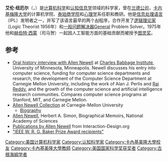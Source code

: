 {{noteTA|G1=IT}}{{Infobox_Scientist
| name = Allen Newell <br /> 艾伦·纽厄尔
| image =
| image_width =
| caption =
| birth_date = {{birth date|1927|3|19|mf=y}}
| birth_place =[[美国|美国]][[加利福尼亞州|加利福尼亞州]][[旧金山|旧金山]]
| death_date = {{death date and age|1992|7|19|1927|3|19|mf=y}}
| death_place =[[美國|美國]][[賓夕法尼亞州|賓夕法尼亞州]][[匹茲堡|匹茲堡]]
| residence =
| citizenship =
| nationality =
| ethnicity =
| field = [[计算机科学|计算机科学]]<br />[[認知心理學|認知心理學]]
| work_institution = [[卡内基梅隆大学|卡内基梅隆大学]]
| alma_mater = [[卡内基梅隆大学|卡内基梅隆大学]]
| doctoral_advisor = [[赫伯特·西蒙|赫伯特·西蒙]]
| doctoral_students =
| known_for = [[信息处理语言|信息处理语言]]<br />[[Soar_(认知心理学)|Soar]]
| prizes = [[图灵奖|图灵奖]]
| religion =
| footnotes =
}}
'''艾伦·纽厄尔'''（{{lang|en|Allen Newell}}，{{bd|1927年|3月19日|1992年|7月19日}}）是[[计算机科学|计算机科学]]和[[认知信息学|认知信息学]]领域的科学家，曾在[[兰德公司|兰德公司]]，[[卡内基梅隆大学|卡内基梅隆大学]]的计算机学院、[[泰珀商学院|泰珀商学院]]和[[心理学|心理学]]系任职和教研。他是[[信息处理语言|信息处理语言]]（IPL）发明者之一，并写了该语言最早的两个[[人工智能|AI]]程序，合作开发了[[逻辑理论家|逻辑理论家]]（Logic Theorist 1956年）和[[一般问题解决器|一般问题解决器]]General Problem Solver。1975年他和[[赫伯特·西蒙|赫伯特·西蒙]]（司马贺）一起因人工智能方面的基础贡献而被授予[[图灵奖|图灵奖]]。

==参考==
*[https://web.archive.org/web/20070206214940/http://www.cbi.umn.edu/oh/display.phtml?id=146 Oral history interview with Allen Newell] at [[Charles_Babbage_Institute|Charles Babbage Institute]], University of Minnesota, Minneapolis.  Newell discusses his entry into computer science, funding for computer science departments and research, the development of the Computer Science Department at Carnegie Mellon University, including the work of Alan J. Perlis and [https://web.archive.org/web/20070206214957/http://www.cbi.umn.edu/oh/display.phtml?id=148 Raj Reddy], and the growth of the computer science and artificial intelligence research communities.  Compares computer science programs at Stanford, MIT, and Carnegie Mellon.
* [https://web.archive.org/web/20080511180024/http://diva.library.cmu.edu/newell/ Allen Newell Collection] at Carnegie-Mellon University
** [https://web.archive.org/web/20200201103357/http://diva.library.cmu.edu/Newell/biography.html Biography]
* [https://web.archive.org/web/20050101091320/http://stills.nap.edu/readingroom/books/biomems/anewell.html Allen Newell], Herbert A. Simon, Biographical Memoirs, National Academy of Sciences
* [http://www.interaction-design.org/references/authors/allen_newell.html Publications by Allen Newell] {{Wayback|url=http://www.interaction-design.org/references/authors/allen_newell.html |date=20080928072057 }} from Interaction-Design.org
* [http://www.ieee.org/portal/pages/about/awards/pr/bakepr.html "IEEE W. R. G. Baker Prize Award recipients"] {{Wayback|url=http://www.ieee.org/portal/pages/about/awards/pr/bakepr.html |date=20090204004927 }}

{{图灵奖}}
{{Winners of the National Medal of Science}}
{{Authority control}}
{{US-scientist-stub}}

{{Authority control}}
{{DEFAULTSORT:Newell, Allen}}
[[Category:美国计算机科学家|Category:美国计算机科学家]]
[[Category:认知科学家|Category:认知科学家]]
[[Category:卡內基美隆大學校友|Category:卡內基美隆大學校友]]
[[Category:卡內基美隆大學教師|Category:卡內基美隆大學教師]]
[[Category:美国国家科学奖获奖者|Category:美国国家科学奖获奖者]]
[[Category:古根海姆学者|Category:古根海姆学者]]